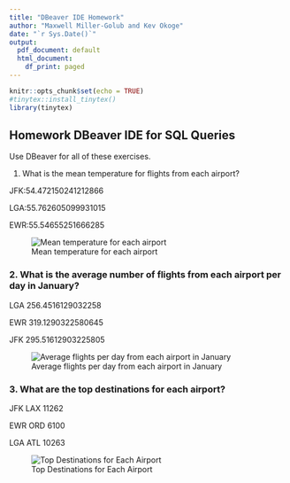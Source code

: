 ```yaml
---
title: "DBeaver IDE Homework"
author: "Maxwell Miller-Golub and Kev Okoge"
date: "`r Sys.Date()`"
output:
  pdf_document: default
  html_document:
    df_print: paged
---
```


```r
knitr::opts_chunk$set(echo = TRUE)
#tinytex::install_tinytex()
library(tinytex)
```

## Homework DBeaver IDE for SQL Queries

Use DBeaver for all of these exercises.

1. What is the mean temperature for flights from each airport?

JFK:54.472150241212866

LGA:55.762605099931015

EWR:55.54655251666285


![Mean temperature for each airport](dbeaver_problem1.png)

### 2. What is the average number of flights from each airport per day in January?

LGA	256.4516129032258

EWR	319.1290322580645

JFK	295.51612903225805


![Average flights per day from each airport in January](dbeaver_problem2.png)

### 3. What are the top destinations for each airport?

JFK	LAX	11262

EWR	ORD	6100

LGA	ATL	10263

![Top Destinations for Each Airport](dbeaver_problem3.png)